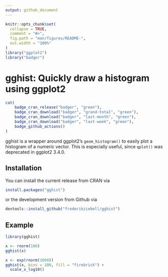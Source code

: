 ```yaml
---
output: github_document
---
```


<!-- README.md is generated from README.Rmd. Please edit that file -->

```r
knitr::opts_chunk$set(
  collapse = TRUE,
  comment = "#>",
  fig.path = "man/figures/README-",
  out.width = "100%"
)
library("ggplot2")
library("badger")
```

# gghist: Quickly draw a histogram using ggplot2

```r
cat(
	badge_cran_release("badger", "green"),
	badge_cran_download("badger", "grand-total", "green"),
	badge_cran_download("badger", "last-month", "green"),
	badge_cran_download("badger", "last-week", "green"),
	badge_github_actions()
)
```

gghist is a wrapper around ggplot2's `geom_histogram()` to easily plot a histogram of a numeric vector. This is especially useful, since `qplot()` was deprecated in ggplot2 3.4.0.

## Installation

You can install the current release from CRAN via

```r
install.packages("gghist")
```

or the development version from Github via

```r
devtools::install_github("frederikziebell/gghist")
```

## Example

```r
library(gghist)

x <- rnorm(100)
gghist(x)

x <- exp(rnorm(1000))
gghist(x, bins = 100, fill = "firebrick") + 
  scale_x_log10()
```
